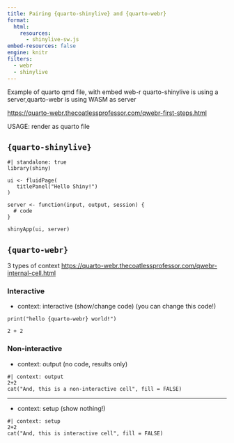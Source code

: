 ```yaml
---
title: Pairing {quarto-shinylive} and {quarto-webr}
format:
  html:
    resources: 
      - shinylive-sw.js
embed-resources: false
engine: knitr
filters:
  - webr
  - shinylive
---
```


Example of quarto qmd file, with embed web-r
quarto-shinylive is using a server,quarto-webr is using WASM as server  

<https://quarto-webr.thecoatlessprofessor.com/qwebr-first-steps.html>

USAGE:   render as quarto file

## `{quarto-shinylive}`

```shinylive-r
#| standalone: true
library(shiny)

ui <- fluidPage(
   titlePanel("Hello Shiny!")
)

server <- function(input, output, session) {
  # code
}

shinyApp(ui, server)
```

## `{quarto-webr}`


3 types of context
<https://quarto-webr.thecoatlessprofessor.com/qwebr-internal-cell.html>

### Interactive
- context: interactive (show/change code)
(you can change this code!)

```webr-r
print("hello {quarto-webr} world!")

2 + 2
```

### Non-interactive

- context: output (no code, results only)

```webr-r
#| context: output
2+2
cat("And, this is a non-interactive cell", fill = FALSE)
```
***

- context: setup (show nothing!)

```webr-r
#| context: setup
2+2
cat("And, this is interactive cell", fill = FALSE)
```
